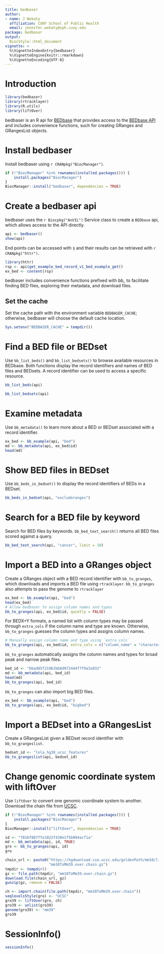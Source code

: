 ```yaml
---
title: bedbaser
author:
- name: J Wokaty
  affiliation: CUNY School of Public Health
  email: jennifer.wokaty@sph.cuny.edu
package: bedbaser
output: 
  BiocStyle::html_document
vignette: >
  %\VignetteIndexEntry{bedbaser}
  %\VignetteEngine{knitr::rmarkdown}
  %\VignetteEncoding{UTF-8}  
---
```


# Introduction

```r
library(bedbaser)
library(rtracklayer)
library(R.utils)
library(liftOver)
```

bedbaser is an R api for [BEDbase](https://bedbase.org) that provides access
to the [BEDbase API](https://api.bedbase.org) and includes convenience
functions, such for creating GRanges and GRangesList objects.

# Install bedbaser

Install bedbaser using `r CRANpkg("BiocManager")`.

```r
if (!"BiocManager" %in% rownames(installed.packages())) {
    install.packages("BiocManager")
}
BiocManager::install("bedbaser", dependencies = TRUE)
```

# Create a bedbaser api

bedbaser uses the `r Biocpkg("AnVIL")` Service class to create a `BEDbase`
api, which allows access to the API directly.

```r
api <- bedbaser()
show(api)
```

End points can be accessed with `$` and their results can be retrieved
with `r CRANpkg("httr")`.

```r
library(httr)
rsp <- api$get_example_bed_record_v1_bed_example_get()
ex_bed <- content(rsp)
```

bedbaser includes convenience functions prefixed with *bb_* to facilitate
finding BED files, exploring their metadata, and download files.

## Set the cache

Set the cache path with the environment variable `BEDBASER_CACHE`; otherwise,
bedbaser will choose the default cache location.

```r
Sys.setenv("BEDBASER_CACHE" = tempdir())
```

# Find a BED file or BEDset

Use `bb_list_beds()` and `bb_list_bedsets()` to browse available resources in
BEDbase. Both functions display the record identifiers and names of BED files 
and BEDsets. A record identifier can be used to access a specific resource.

```r
bb_list_beds(api)

bb_list_bedsets(api)
```

# Examine metadata

Use `bb_metadata()` to learn more about a BED or BEDset associated with
a record identifier.

```r
ex_bed <- bb_example(api, "bed")
md <- bb_metadata(api, ex_bed$id)
head(md)
```

# Show BED files in BEDset

Use `bb_beds_in_bedset()` to display the record identifiers of BEDs in a
BEDset. 

```r
bb_beds_in_bedset(api, "excluderanges")
```

# Search for a BED file by keyword

Search for BED files by keywords. `bb_bed_text_search()` returns all BED files
scored against a query.

```r
bb_bed_text_search(api, "cancer", limit = 10)
```

# Import a BED into a GRanges object

Create a GRanges object with a BED record identifier with `bb_to_granges`, which
downloads and imports a BED file using `rtracklayer`. `bb_to_granges` also
attempts to pass the genome to `rtracklayer`

```r
ex_bed <- bb_example(api, "bed")
head(ex_bed)
# Allow bedbaser to assign column names and types
bb_to_granges(api, ex_bed$id, quietly = FALSE)
```

For BEDX+Y formats, a named list with column types may be passed through
`extra_cols` if the column name and type are known. Otherwise, `bb_to_granges`
guesses the column types and assigns column names.

```r
# Manually assign column name and type using `extra_cols`
bb_to_granges(api, ex_bed$id, extra_cols = c("column_name" = "character"))
```

`bb_to_granges` automatically assigns the column names and types for broad peak
and narrow peak files.

```r
bed_id <- "bbad85f21962bb8d972444f7f9a3a932"
md <- bb_metadata(api, bed_id)
head(md)
bb_to_granges(api, bed_id)
```

`bb_to_granges` can also import big BED files.

```r
ex_bed <- bb_example(api, "bed")
bb_to_granges(api, ex_bed$id, "bigbed")
```

# Import a BEDset into a GRangesList

Create a GRangesList given a BEDset record identifier with `bb_to_grangeslist`.

```r
bedset_id <- "lola_hg38_ucsc_features"
bb_to_grangeslist(api, bedset_id)
```

# Change genomic coordinate system with liftOver

Use `liftOver` to convert one genomic coordinate system to another.
Download the chain file from
[UCSC](https://hgdownload.cse.ucsc.edu/downloads.html#liftover).

```r
if (!"BiocManager" %in% rownames(installed.packages())) {
    install.packages("BiocManager")
}
BiocManager::install("liftOver", dependencies = TRUE)
```

```r
id <- "7816f807ffe1022f438e1f5b094acf1a"
md <- bb_metadata(api, id, TRUE)
gro <- bb_to_granges(api, id)
gro

chain_url <- paste0("https://hgdownload.cse.ucsc.edu/goldenPath/mm10/liftOver/",
                    "mm10ToMm39.over.chain.gz")
tmpdir <- tempdir()
gz <- file.path(tmpdir, "mm10ToMm39.over.chain.gz")
download.file(chain_url, gz)
gunzip(gz, remove = FALSE)

ch <- import.chain(file.path(tmpdir, "mm10ToMm39.over.chain"))
seqlevelsStyle(gro) <- "UCSC"
gro39 <- liftOver(gro, ch)
gro39 <- unlist(gro39)
genome(gro39) <- "mm39"
gro39
```

# SessionInfo()

```r
sessionInfo()
```
